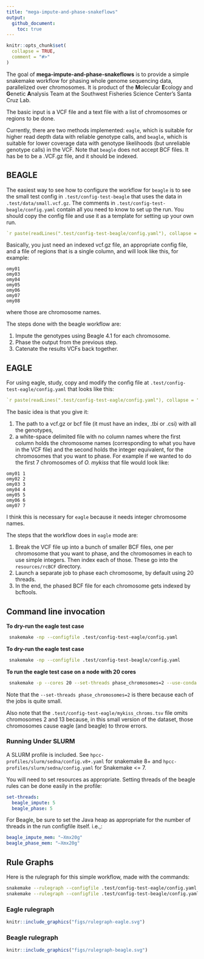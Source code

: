 ```yaml
---
title: "mega-impute-and-phase-snakeflows"
output: 
  github_document:
    toc: true
---
```


<!-- README.md is generated from README.Rmd. Please edit that file -->

```r
knitr::opts_chunk$set(
  collapse = TRUE,
  comment = "#>"
)
```

<!-- badges: start -->
<!-- badges: end -->

The goal of **mega-impute-and-phase-snakeflows** is to provide a simple snakemake workflow
for phasing whole genome sequencing data, parallelized over chromosomes.  It is product
of the **M**olecular **E**cology and **G**enetic **A**nalysis Team at the Southwest
Fisheries Science Center's Santa Cruz Lab.  

The basic input is a VCF file and a text file with a list of chromosomes or regions
to be done. 

Currently, there are two methods implemented:  `eagle`, which is suitable for higher
read depth data with reliable genotype calls, and `beagle`, which is suitable
for lower coverage data with genotype likelihoods (but unreliable genotype calls) in the VCF.
Note that `beagle` does not accept BCF files.  It has be to be a .VCF.gz file, and it should
be indexed.


## BEAGLE

The easiest way to see how to configure the workflow for `beagle` is to see the small
test config in `.test/config-test-beagle` that uses the data in
`.test/data/small.vcf.gz`.  The comments in `.test/config-test-beagle/config.yaml`
contain all you need to know to set up the run.  You should copy the config file and
use it as a template for setting up your own run.
```yaml
`r paste(readLines(".test/config-test-beagle/config.yaml"), collapse = "\n")`
```

Basically, you just need an indexed vcf.gz file, an appropriate config file, and
a file of regions that is a single column, and will look like this, for example:
```
omy01
omy03
omy04
omy05
omy06
omy07
omy08
```
where those are chromosome names.

The steps done with the beagle workflow are:

1. Impute the genotypes using Beagle 4.1 for each chromosome.
2. Phase the output from the previous step.
3. Catenate the results VCFs back together.


## EAGLE

For using eagle, study, copy and modify the config file at `.test/config-test-eagle/config.yaml`
that looks like this:
```yaml
`r paste(readLines(".test/config-test-eagle/config.yaml"), collapse = "\n")`
```
The basic idea is that you give it:

1. The path to a vcf.gz or bcf file (it must have an index, .tbi or .csi)
with all the genotypes,
2. a white-space delimited file with no column names where the first column holds the
chromosome names (corresponding to what you have in the VCF file)
and the second holds the integer equivalent, for the chromosomes
that you want to phase.  For example if we wanted to do the first
7 chromosomes of _O. mykiss_ that file would look like:
```
omy01 1
omy02 2
omy03 3
omy04 4
omy05 5
omy06 6
omy07 7
```
I think this is necessary for `eagle` because it needs integer chromosome names.


The steps that the workflow does in `eagle` mode are:

1. Break the VCF file up into a bunch of smaller BCF files, one per chromosome that you
want to phase, and the chromosomes in each to use simple integers. Then index each of
those.  These go into the `resources/rcBCF` directory.
2. Launch a separate job to phase each chromosome, by default using 20 threads.
3. In the end, the phased BCF file for each chromosome gets indexed by bcftools.




## Command line invocation

**To dry-run the eagle test case**

```sh
 snakemake -np --configfile .test/config-test-eagle/config.yaml
```

**To dry-run the eagle test case**

```sh
 snakemake -np --configfile .test/config-test-beagle/config.yaml
```

**To run the eagle test case on a node with 20 cores**
```sh
 snakemake -p --cores 20 --set-threads phase_chromosomes=2 --use-conda  --configfile .test/config-test-eagle/config.yaml
```
Note that the `--set-threads phase_chromosomes=2` is there because each of the jobs
is quite small.  

Also note that the `.test/config-test-eagle/mykiss_chroms.tsv` file omits chromosomes
2 and 13 because, in this small version of the dataset, those chromosomes cause
eagle (and beagle) to throw errors.

### Running Under SLURM

A SLURM profile is included.  See `hpcc-profiles/slurm/sedna/config.v8+.yaml` for
snakemake 8+ and `hpcc-profiles/slurm/sedna/config.yaml` for Snakemake <= 7.

You will need to set resources as appropriate.  Setting threads of the beagle rules
can be done easily in the profile:
```yaml
set-threads:
  beagle_impute: 5
  beagle_phase: 5
```
For Beagle, be sure to set the Java heap as appropriate for the number of threads in the
run configfile itself. i.e.,:
```yaml
beagle_impute_mem: "–Xmx20g"
beagle_phase_mem: "–Xmx20g"

```

## Rule Graphs

Here is the rulegraph for this simple workflow, made with the commands:
```sh
snakemake --rulegraph --configfile .test/config-test-eagle/config.yaml | dot -Tsvg > figs/rulegraph-eagle.svg
snakemake --rulegraph --configfile .test/config-test-beagle/config.yaml | dot -Tsvg > figs/rulegraph-beagle.svg
```

### Eagle rulegraph

```r
knitr::include_graphics("figs/rulegraph-eagle.svg")
```

### Beagle rulegraph

```r
knitr::include_graphics("figs/rulegraph-beagle.svg")
```
